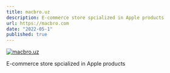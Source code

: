```yaml
---
title: macbro.uz 
description: E-commerce store spcialized in Apple products
url: https://macbro.com
date: "2022-05-1"
published: true
---
```


[![macbro.uz](/imgs/macbro.png "macbro.uz")](https://macbro.uz)

E-commerce store spcialized in Apple products
